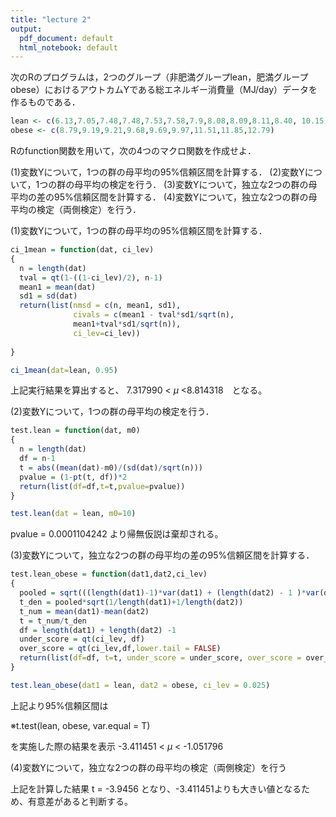 ```yaml
---
title: "lecture 2"
output:
  pdf_document: default
  html_notebook: default
---
```

次のRのプログラムは，2つのグループ（非肥満グループlean，肥満グループobese）におけるアウトカムYである総エネルギー消費量（MJ/day）データを作るものである． 


```r
lean <- c(6.13,7.05,7.48,7.48,7.53,7.58,7.9,8.08,8.09,8.11,8.40, 10.15,10.88)
obese <- c(8.79,9.19,9.21,9.68,9.69,9.97,11.51,11.85,12.79) 
```

Rのfunction関数を用いて，次の4つのマクロ関数を作成せよ． 

(1)変数Yについて，1つの群の母平均の95%信頼区間を計算する． 
(2)変数Yについて，1つの群の母平均の検定を行う． 
(3)変数Yについて，独立な2つの群の母平均の差の95%信頼区間を計算する． 
(4)変数Yについて，独立な2つの群の母平均の検定（両側検定）を行う． 

(1)変数Yについて，1つの群の母平均の95%信頼区間を計算する．

```r
ci_1mean = function(dat, ci_lev)
{
  n = length(dat)
  tval = qt(1-((1-ci_lev)/2), n-1)
  mean1 = mean(dat)
  sd1 = sd(dat)
  return(list(nmsd = c(n, mean1, sd1),
              civals = c(mean1 - tval*sd1/sqrt(n),
              mean1+tval*sd1/sqrt(n)),
              ci_lev=ci_lev))
  
}

ci_1mean(dat=lean, 0.95)
```
 
上記実行結果を算出すると、
7.317990 < $\mu$ <8.814318　となる。

(2)変数Yについて，1つの群の母平均の検定を行う． 

```r
test.lean = function(dat, m0)
{
  n = length(dat)
  df = n-1
  t = abs((mean(dat)-m0)/(sd(dat)/sqrt(n)))
  pvalue = (1-pt(t, df))*2
  return(list(df=df,t=t,pvalue=pvalue))
}

test.lean(dat = lean, m0=10)
```

pvalue = 0.0001104242
より帰無仮説は棄却される。

(3)変数Yについて，独立な2つの群の母平均の差の95%信頼区間を計算する．

```r
test.lean_obese = function(dat1,dat2,ci_lev)
{
  pooled = sqrt(((length(dat1)-1)*var(dat1) + (length(dat2) - 1 )*var(dat2))/(length(dat1) + length(dat2) - 2))
  t_den = pooled*sqrt(1/length(dat1)+1/length(dat2))
  t_num = mean(dat1)-mean(dat2)
  t = t_num/t_den
  df = length(dat1) + length(dat2) -1
  under_score = qt(ci_lev, df)
  over_score = qt(ci_lev,df,lower.tail = FALSE)
  return(list(df=df, t=t, under_score = under_score, over_score = over_score))
}

test.lean_obese(dat1 = lean, dat2 = obese, ci_lev = 0.025)
```

上記より95%信頼区間は

※t.test(lean, obese, var.equal = T)

を実施した際の結果を表示
-3.411451 < $\mu$ < -1.051796

(4)変数Yについて，独立な2つの群の母平均の検定（両側検定）を行う

上記を計算した結果
t = -3.9456
となり、-3.411451よりも大きい値となるため、有意差があると判断する。

